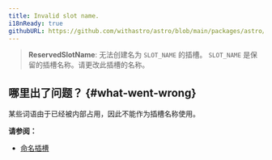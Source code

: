 ```yaml
---
title: Invalid slot name.
i18nReady: true
githubURL: https://github.com/withastro/astro/blob/main/packages/astro/src/core/errors/errors-data.ts
---
```


> **ReservedSlotName**: 无法创建名为 `SLOT_NAME` 的插槽。 `SLOT_NAME` 是保留的插槽名称。请更改此插槽的名称。

## 哪里出了问题？ \{#what-went-wrong\}

某些词语由于已经被内部占用，因此不能作为插槽名称使用。

**请参阅：**

- [命名插槽](/zh-cn/basics/astro-components/#named-slots)
